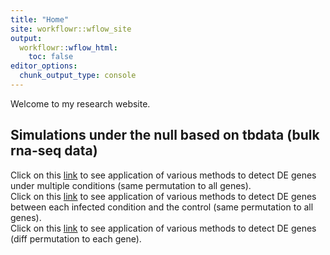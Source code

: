 ```yaml
---
title: "Home"
site: workflowr::wflow_site
output:
  workflowr::wflow_html:
    toc: false
editor_options:
  chunk_output_type: console
---
```


Welcome to my research website.


## Simulations under the null based on tbdata (bulk rna-seq data)
Click on this [link](sim_null.html) to see application of various methods to detect DE genes under multiple conditions (same permutation to all genes). <br/>
Click on this [link](sim_null_pairwise.html) to see application of various methods to detect DE genes between each infected condition and the control (same permutation to all genes). <br/>
Click on this [link](sim_null_v2.html) to see application of various methods to detect DE genes (diff permutation to each gene). <br/>